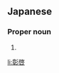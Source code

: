 ==Japanese==
{{ja-kanjitab|あき|ひろ}}

===Proper noun===
{{ja-pos|あきひろ|proper}}

# {{given name|male|lang=ja|sort=あきひろ}}

[[li:彰啓]]